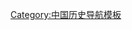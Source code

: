 {{Navbox
|name  = FiveDynasties-song-liao-jin
|listclass=hlist
|title = [[唐朝|晚唐]]、[[五代十国|五代]]、[[宋朝|宋]]、[[金朝|金]]时期存在的君主制国家与藩镇等
|group1 = 五代
|list1 = * [[后梁]]
* [[后唐]]
* [[后晋]]
* [[後漢]]
* [[后周]]

|group2 = 十国
|list2 = * [[前蜀]]
* [[後蜀]]
* [[南唐]]
* [[杨吴|吴]]
* [[吴越国|吴越]]
* [[闽国|閩]]
* [[马楚|楚]]
* [[南汉]]
* [[荆南|南平]]（荆南）
* [[北汉|北漢]]

|group3 = 王朝
|list3 = * [[宋朝|宋]]
* [[辽朝|辽]]
* [[金朝|金]] 

|group4 = 华北
|list4 = * [[燕 (五代)|燕]]
* [[晉 (五代十國)|晋]]
* [[岐]]
* [[北平 (五代)|北平]]
* [[成德節度使|成德军]]
* [[赵 (五代)|赵]]
* [[义武军节度使|义武军]]
* [[李從益]]
* [[刘齐]]

|group5 = 东北
|list5 = * [[渤海国|渤海]]
* [[东丹]]
* [[定安国|定安]]
* [[后渤海]]（渤海[[大光显]]）
* [[北遼]]
* [[耶律雅里政权|西北遼]]
* [[兴辽]]
* [[东夏]]（大真、东真）
* [[东辽国|东辽]]

|group6 = 西北
|list6 = * [[朔方节度使|朔方军]]
* [[定难军节度使|定难军]]
* [[归义军]]
* [[河西节度使|河西军]]
* [[于阗|-{于}-阗]]（金玉国）
* [[畏兀儿]]（西州回鹘、[[高昌回鹘]]、畏吾儿)
* [[甘州回鶻]]
* [[龟兹回鹘]]
* [[葛逻禄]]
* [[九姓烏古斯|九姓乌护]]
* [[样磨]]* [[仲云国|仲云]]
* [[喀喇汗国|喀喇汗]]（[[东喀喇汗]]、[[西喀喇汗]]）
* [[西辽|西遼]]
* [[西夏]]

|group7 = 东南
|list7 = * [[威武軍節度使|威武军]]
* [[殷 (五代十国)|殷]]
* [[清源軍]]（平海军）
* [[武平军节度使|武平军]]
* [[静海军节度使|静海军]]
* [[大楚 (張邦昌)|張楚]]
* [[吴曦 (南宋)|吴蜀]]

|group8 = 西南
|list8 = * [[南诏]]
* [[大長和]]
* [[大天興]]
* [[大義寧]]
* [[大理国|大理]]
* [[大中 (國家)|大中]]
* [[大理国|後大理]]
* [[昆明大鬼主|淯水夷]]（[[罗甸国]]
* [[羅氏鬼國]]）
* [[自杞国]]
* [[景陇金殿国]]

|group9 = 青藏高原诸部
|list9 = * [[唃厮啰国|唃厮啰]]（青唐羌、邈川吐蕃、黄头回纥）
* [[六谷部|六-{谷}-部]]（河西吐蕃）
* [[吐蕃分裂时期|吐蕃诸部]]（[[拉萨王系]]、[[雅隆觉阿王系]]、[[拉达克王国|拉达克王系]]、[[古格王朝|古格王系]]、[[普兰王系]]、[[亚泽王朝|亚泽王系]]、[[贡塘王系]]）

|group10 = 蒙古草原诸部
|list10 = * 合木黑蒙古([[尼倫|尼倫蒙古]]([[乞颜]]（[[蒙兀国]]
* [[主儿乞部|主儿乞]]
* [[泰赤乌部|泰赤乌]]）
* [[札達蘭部|札达兰]]
* [[巴魯剌思氏|巴魯剌思]])
* [[迭列斤|迭列斤蒙古]]([[札剌亦兒]]
* [[弘吉剌]]))
* [[蔑兒乞]]* [[塔塔儿部|塔塔儿]]
* [[克烈]]
* [[乃蛮]]
* [[汪古部|汪古]]（白鞑靼）
* [[黑鞑靼]]
}}<noinclude>
[[Category:中国历史导航模板]]
</noinclude>